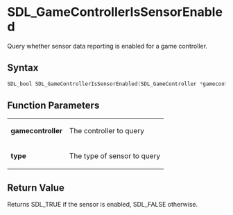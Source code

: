 = SDL_GameControllerIsSensorEnabled =

Query whether sensor data reporting is enabled for a game controller.

== Syntax ==

<syntaxhighlight lang='c'>
SDL_bool SDL_GameControllerIsSensorEnabled(SDL_GameController *gamecontroller, SDL_SensorType type);
</syntaxhighlight>

== Function Parameters ==

{|
|'''gamecontroller'''
|The controller to query
|-
|'''type'''
|The type of sensor to query
|}

== Return Value ==

Returns SDL_TRUE if the sensor is enabled, SDL_FALSE otherwise.




